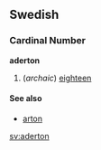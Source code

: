 ==Swedish==
===Cardinal Number===
'''aderton'''

#(''archaic'') [[eighteen]]

====See also====
*[[arton]]

[[sv:aderton]]